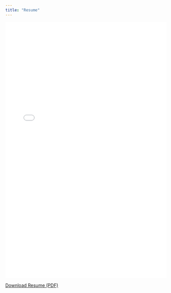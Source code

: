 ```yaml
---
title: "Resume"
---
```


::: embed
<embed src="Miles_LibbeyV_Resume_2025.pdf" type="application/pdf" width="100%" height="800px" />
:::

[Download Resume (PDF)](Miles_LibbeyV_Resume_2025.pdf){target="_blank"}